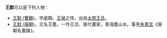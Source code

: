 '''王默'''可以是下列人物：
* [[王默_(曹魏)|王默 (曹魏)]]，字處靜。[[王昶_(三國)|王昶]]之侄，出自[[太原王氏|太原王氏]]。
* [[王默_(唐朝)|王默 (唐朝)]]，又名王墨，一作王洽，唐代畫家。善潑墨山水。事見[[朱景玄|朱景玄]]《唐朝名畫錄》。

{{disambig|cat=二字王姓人名消歧义|mo}}